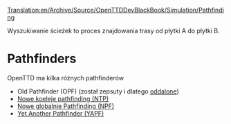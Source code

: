 [[Translation:en/Archive/Source/OpenTTDDevBlackBook/Simulation/Pathfinding]]
 
<!--{{DevDoc}}-->{{pl/Development/Rozwój}}
Wyszukiwanie ścieżek to proces znajdowania trasy od płytki A do płytki B.
= Pathfinders =

OpenTTD ma kilka różnych pathfinderów

* Old Pathfinder (OPF) (został zepsuty i dlatego [https://github.com/OpenTTD/OpenTTD/commit/fe448a26166dbde1933be797951f0c6329523911 oddalone])
* [[en/Archive/Manual/Settings/New train pathfinding|Nowe koeleje pathfinding (NTP)]]
* [[en/Archive/Manual/Settings/New global pathfinding|Nowe globalnie Pathfinding (NPF)]]
* [[pl/Archive/Manual/YAP|Yet Another Pathfinder (YAPF)]]


<!--{{stub}}-->{{pl/Szkic}}